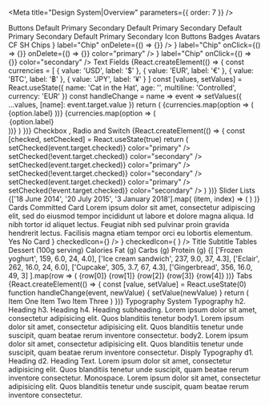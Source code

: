 
<Meta title="Design System|Overview" parameters={{ order: 7 }} />

<Story name="overview">
  <C.ThemeProvider style={{ width: '100%', height: '100%', border: '1px' }}>
    <Background width="1VH">
      <C.Caption>
        <C.Link href="/components/?path=/docs/components-button--default-story">
          Buttons
        </C.Link>
      </C.Caption>
      <C.Column flexWrap="wrap">
        <C.Flex
          flexGrow={1}
          p={3}
          m={1}
          justifyContent="space-evenly"
          border="1px solid black"
        >
          <C.Column>
            <C.Button m={3}>Default</C.Button>
            <C.Button m={3} color="primary">
              Primary
            </C.Button>
            <C.Button m={3} color="secondary">
              Secondary
            </C.Button>
          </C.Column>
          <C.Column>
            <C.Button m={3} variant="outlined">
              Default
            </C.Button>
            <C.Button m={3} variant="outlined" color="primary">
              Primary
            </C.Button>
            <C.Button m={3} variant="outlined" color="secondary">
              Secondary
            </C.Button>
          </C.Column>
          <C.Column>
            <C.Button m={3} variant="text">
              Default
            </C.Button>
            <C.Button m={3} variant="text" color="primary">
              Primary
            </C.Button>
            <C.Button m={3} variant="text" color="secondary">
              Secondary
            </C.Button>
          </C.Column>
          <C.Column>
            <C.Button disabled={true} m={3}>
              Default
            </C.Button>
            <C.Button disabled={true} m={3} color="primary">
              Primary
            </C.Button>
            <C.Button disabled={true} m={3} color="secondary">
              Secondary
            </C.Button>
          </C.Column>
        </C.Flex>
        <C.Caption>
          <C.Link href="/components/?path=/docs/components-iconbutton--default-story">
            Icon Buttons
          </C.Link>
        </C.Caption>
        <C.Flex
          flexGrow={1}
          p={3}
          m={1}
          justifyContent="space-evenly"
          border="1px solid black"
          bgcolor="background.default"
        >
          <C.IconButton aria-label="delete">
            <C.Icons.Delete />
          </C.IconButton>
          <C.IconButton aria-label="delete" disabled color="primary">
            <C.Icons.Delete />
          </C.IconButton>
          <C.IconButton color="secondary" aria-label="add an alarm">
            <C.Icons.Alarm />
          </C.IconButton>
          <C.IconButton color="primary" aria-label="add to shopping cart">
            <C.Icons.AddShoppingCart />
          </C.IconButton>
        </C.Flex>
        <C.Caption>
          <C.Link href="/components/?path=/docs/components-badge--default-story">
            Badges
          </C.Link>
        </C.Caption>
        <C.Flex
          flexGrow={1}
          p={3}
          pt={4}
          m={1}
          justifyContent="space-evenly"
          border="1px solid black"
          bgcolor="background.default"
        >
          <C.Badge badgeContent={'default'}>
            <C.IconButton>
              <C.Icons.Mail />
            </C.IconButton>
          </C.Badge>
          <C.Badge color="primary" badgeContent={4}>
            <C.IconButton>
              <C.Icons.Mail />
            </C.IconButton>
          </C.Badge>
          <C.Badge color="secondary" badgeContent={87}>
            <C.IconButton>
              <C.Icons.Mail />
            </C.IconButton>
          </C.Badge>
          <C.Badge color="error" badgeContent={1000}>
            <C.IconButton>
              <C.Icons.Mail />
            </C.IconButton>
          </C.Badge>
        </C.Flex>
      </C.Column>
      <C.Caption>
        <C.Link href="/components/?path=/docs/components-avatar--default-story">
          Avatars
        </C.Link>
      </C.Caption>
      <C.Flex
        flexGrow={1}
        p={3}
        pt={4}
        m={1}
        justifyContent="space-evenly"
        border="1px solid black"
        bgcolor="background.defaul"
      >
        <C.Avatar m={1} bgcolor="primary.main" color="primary.contrastText">
          CF
        </C.Avatar>
        <C.Avatar m={1} bgcolor="secondary.main" color="secondary.contrastText">
          SH
        </C.Avatar>
        <C.Avatar m={1}>
          <C.Icons.Folder />
        </C.Avatar>
        <C.Avatar m={1} bgcolor="black" color="white">
          <C.Icons.Pageview />
        </C.Avatar>
        <C.Avatar m={1} bgcolor="primary.light" color="text.primary">
          <C.Icons.Assignment />
        </C.Avatar>
      </C.Flex>
      <C.Caption>
        <C.Link href="/components/?path=/docs/components-chip--default-story">
          Chips
        </C.Link>
      </C.Caption>
      <C.Flex
        flexGrow={1}
        p={3}
        m={1}
        justifyContent="space-evenly"
        border="1px solid black"
        bgcolor="background.defaul"
      >
        <C.Chip
          avatar={<C.Avatar src={commmitImage} />}
          label="Chip"
          onDelete={() => {}}
        />
        <C.Chip label="Chip" />
        <C.Chip
          icon={<C.Icons.Face />}
          label="Chip"
          onClick={() => {}}
          onDelete={() => {}}
          color="primary"
        />
        <C.Chip
          variant="outlined"
          icon={<C.Icons.AccountCircle />}
          label="Chip"
          onClick={() => {}}
          color="secondary"
        />
      </C.Flex>
      <C.Caption>
        <C.Link href="/components/?path=/docs/components-textfield--simple">
          Text Fields
        </C.Link>
      </C.Caption>
      <C.Flex
        flexGrow={1}
        p={3}
        pt={4}
        m={1}
        justifyContent="space-evenly"
        border="1px solid black"
        bgcolor="background.defaul"
      >
        {React.createElement(() => {
          const currencies = [
            {
              value: 'USD',
              label: '$'
            },
            {
              value: 'EUR',
              label: '€'
            },
            {
              value: 'BTC',
              label: '฿'
            },
            {
              value: 'JPY',
              label: '¥'
            }
          ]
          const [values, setValues] = React.useState({
            name: 'Cat in the Hat',
            age: '',
            multiline: 'Controlled',
            currency: 'EUR'
          })
          const handleChange = name => event =>
            setValues({ ...values, [name]: event.target.value })
          return (
            <C.Form noValidate autoComplete="off">
              <C.Flex flexWrap="wrap" alignContent="space-between">
                <C.TextField
                  flexGrow={1}
                  m={3}
                  id="standard-name"
                  label="Name"
                  value={values.name}
                  onChange={handleChange('name')}
                />
                <C.TextField
                  flexGrow={1}
                  m={3}
                  id="standard-uncontrolled"
                  label="Uncontrolled"
                  defaultValue="foo"
                />
                <C.TextField
                  flexGrow={1}
                  m={3}
                  required
                  id="standard-required"
                  label="Required"
                  defaultValue="Hello World"
                />
                <C.TextField
                  flexGrow={1}
                  m={3}
                  error
                  id="standard-error"
                  label="Error"
                  defaultValue="Hello World"
                />
                <C.TextField
                  flexGrow={1}
                  m={3}
                  disabled
                  id="standard-disabled"
                  label="Disabled"
                  defaultValue="Hello World"
                />
                <C.TextField
                  flexGrow={1}
                  m={3}
                  id="standard-password-input"
                  label="Password"
                  type="password"
                  autoComplete="current-password"
                />
                <C.TextField
                  flexGrow={1}
                  m={3}
                  id="standard-multiline-flexible"
                  label="Multiline"
                  multiline
                  rowsMax="4"
                  value={values.multiline}
                  onChange={handleChange('multiline')}
                />
                <C.TextField
                  flexGrow={1}
                  m={3}
                  id="standard-multiline-static"
                  label="Multiline"
                  multiline
                  rows="4"
                  defaultValue="Default Value"
                />
                <C.TextField
                  flexGrow={1}
                  m={3}
                  id="standard-read-only-input"
                  label="Read Only"
                  defaultValue="Hello World"
                  InputProps={{
                    readOnly: true
                  }}
                />
                <C.TextField
                  flexGrow={1}
                  m={3}
                  id="standard-helperText"
                  label="Helper text"
                  defaultValue="Default Value"
                  helperText="Some important text"
                />
                <C.TextField
                  flexGrow={1}
                  m={3}
                  id="standard-number"
                  label="Number"
                  value={values.age}
                  onChange={handleChange('age')}
                  type="number"
                  InputLabelProps={{
                    shrink: true
                  }}
                />
                <C.TextField
                  flexGrow={1}
                  m={3}
                  id="standard-select-currency"
                  select
                  label="Select"
                  value={values.currency}
                  onChange={handleChange('currency')}
                  helperText="Please select your currency"
                >
                  {currencies.map(option => (
                    <C.MenuItem key={option.value} value={option.value}>
                      {option.label}
                    </C.MenuItem>
                  ))}
                </C.TextField>
                <C.TextField
                  flexGrow={1}
                  m={3}
                  id="standard-select-currency-native"
                  select
                  label="Native select"
                  value={values.currency}
                  onChange={handleChange('currency')}
                  SelectProps={{
                    native: true
                  }}
                  helperText="Please select your currency"
                >
                  {currencies.map(option => (
                    <option key={option.value} value={option.value}>
                      {option.label}
                    </option>
                  ))}
                </C.TextField>
              </C.Flex>
            </C.Form>
          )
        })}
      </C.Flex>
      <C.Caption>
        <C.Link href="/components/?path=/docs/components-checkbox--default-story">
          Checkbox
        </C.Link>
        , <C.Link href="/components/?path=/docs/components-radio--default-story">
          Radio
        </C.Link> and <C.Link href="/components/?path=/docs/components-switch--default-story">Switch</C.Link>
      </C.Caption>
      {React.createElement(() => {
        const [checked, setChecked] = React.useState(true)
        return (
          <C.Flex
            flexGrow={1}
            p={3}
            pt={4}
            m={1}
            justifyContent="space-evenly"
            border="1px solid black"
            bgcolor="background.defaul"
          >
            <C.Column justifyContent="center">
              <C.Checkbox
                checked={checked}
                onChange={event => setChecked(event.target.checked)}
                color="primary"
              />
              <C.Checkbox
                checked={!checked}
                onChange={event => setChecked(!event.target.checked)}
                color="secondary"
              />
            </C.Column>
            <C.Column justifyContent="center">
              <C.Radio
                checked={checked}
                onChange={event => setChecked(event.target.checked)}
                color="primary"
              />
              <C.Radio
                checked={!checked}
                onChange={event => setChecked(!event.target.checked)}
                color="secondary"
              />
            </C.Column>
            <C.Column justifyContent="center">
              <C.Switch
                checked={checked}
                onChange={event => setChecked(event.target.checked)}
                color="primary"
              />
              <C.Switch
                checked={!checked}
                onChange={event => setChecked(!event.target.checked)}
                color="secondary"
              />
            </C.Column>
          </C.Flex>
        )
      })}
      <C.Caption>
        <C.Link href="/components/?path=/docs/components-slider--default-story">
          Slider
        </C.Link>
      </C.Caption>
      <C.Flex
        flexGrow={1}
        flexDirection="column"
        p={3}
        pt={4}
        m={1}
        border="1px solid black"
        bgcolor="background.defaul"
      >
        <C.Slider m={3} flexGrow={1} aria-labelledby="continuous-slider" />
        <C.Slider
          m={3}
          flexGrow={1}
          defaultValue={80}
          step={10}
          valueLabelDisplay="on"
        />
        <C.Slider m={3} flexGrow={1} value={30} disabled={true} />
      </C.Flex>
      <C.Caption>
        <C.Link href="/components/?path=/docs/components-list--default-story">
          Lists
        </C.Link>
      </C.Caption>
      <C.Flex
        flexGrow={1}
        flexDirection="column"
        p={3}
        pt={4}
        m={1}
        border="1px solid black"
        bgcolor="background.defaul"
      >
        <C.Box minWidth={500} m={3} bgcolor="background.paper">
          <C.List component="nav" aria-label="main mailbox folders">
            <C.ListItem button>
              <C.ListItemIcon>
                <C.Icons.Inbox />
              </C.ListItemIcon>
              <C.ListItemText primary="Inbox" />
            </C.ListItem>
            <C.ListItem button>
              <C.ListItemIcon>
                <C.Icons.Drafts />
              </C.ListItemIcon>
              <C.ListItemText primary="Drafts" />
            </C.ListItem>
          </C.List>
          <Divider />
          <C.List component="nav" aria-label="secondary mailbox folders">
            <C.ListItem button>
              <C.ListItemText primary="Trash" />
            </C.ListItem>
            <C.ListItem button>
              <C.ListItemText primary="Spam" />
            </C.ListItem>
          </C.List>
        </C.Box>
      </C.Flex>
      <C.Flex
        flexGrow={1}
        flexDirection="column"
        p={3}
        pt={4}
        m={1}
        border="1px solid black"
        bgcolor="background.defaul"
      >
        <C.Box minWidth={500} m={3} bgcolor="background.paper">
          <C.List>
            {['18 June 2014', '20 July 2015', '3 January 2018'].map(
              (item, index) => (
                <C.ListItem key={index} role={undefined} dense button>
                  <C.ListItemIcon>
                    <C.Checkbox
                      edge="start"
                      tabIndex={-1}
                      disableRipple
                      inputProps={{
                        'aria-labelledby': 1
                      }}
                    />
                  </C.ListItemIcon>
                  <C.ListItemText
                    id={index}
                    primary={`Line item ${index + 1}`}
                    secondary={item}
                  />
                  <C.ListItemSecondaryAction>
                    <C.IconButton edge="end">
                      <C.Icons.Comment />
                    </C.IconButton>
                  </C.ListItemSecondaryAction>
                </C.ListItem>
              )
            )}
          </C.List>
        </C.Box>
      </C.Flex>
      <C.Caption>
        <C.Link href="/components/?path=/docs/components-card--default-story">
          Cards
        </C.Link>
      </C.Caption>
      <C.Flex
        flexGrow={1}
        flexWrap="wrap"
        p={3}
        pt={4}
        m={1}
        border="1px solid black"
        bgcolor="background.defaul"
      >
        <C.Card m={3} width={1 / 2}>
          <C.Box height={100} bgcolor="primary.main" />
          <C.CardHeader bgcolor="primary.main" color="primary.contrastText">
            Committed Card
          </C.CardHeader>
          <C.CardContent>
            Lorem ipsum dolor sit amet, consectetur adipiscing elit, sed do
            eiusmod tempor incididunt ut labore et dolore magna aliqua. Id nibh
            tortor id aliquet lectus. Feugiat nibh sed pulvinar proin gravida
            hendrerit lectus. Facilisis magna etiam tempor orci eu lobortis
            elementum.
          </C.CardContent>
          <C.CardActions>
            <C.Button color="primary" variant="text">
              Yes
            </C.Button>
            <C.Button color="primary" variant="text">
              No
            </C.Button>
          </C.CardActions>
        </C.Card>
        <C.Card m={3} width={1 / 2}>
          <C.CardHeader bgcolor="secondary.main" color="secondary.contrastText">
            Card
          </C.CardHeader>
          <C.CardActions>
            <C.Checkbox
              icon={
                <C.Icons.FavoriteBorder style={{ color: C.colors.grey[600] }} />
              }
              checkedIcon={<C.Icons.Favorite style={{ color: 'red' }} />}
            />
            <C.Checkbox
              icon={
                <C.Icons.BookmarkBorder style={{ color: C.colors.grey[600] }} />
              }
              checkedIcon={
                <C.Icons.Bookmark style={{ color: C.colors.lightBlue[400] }} />
              }
            />
            <C.IconButton>
              <C.Icons.Share />
            </C.IconButton>
          </C.CardActions>
        </C.Card>
        <C.Card>
          <C.Flex>
            <C.CardContent>
              <C.Heading.h5 mb={1}>Title</C.Heading.h5>
              <C.Subheading.h5
                mt={0}
                mb={2}
                variant="subtitle1"
                color="textSecondary"
              >
                Subtitle
              </C.Subheading.h5>
              <C.Flex alignItems="center" p={3}>
                <C.IconButton size="small">
                  <C.Icons.SkipPrevious fontSize="small" />
                </C.IconButton>
                <C.IconButton>
                  <C.Icons.PlayArrow fontSize="large" />
                </C.IconButton>
                <C.IconButton size="small">
                  <C.Icons.SkipNext fontSize="small" />
                </C.IconButton>
              </C.Flex>
            </C.CardContent>
            <C.CardMedia
              width="200px"
              height="200px"
              image="https://picsum.photos/id/645/200/200"
              title="Picsum"
            />
          </C.Flex>
        </C.Card>
      </C.Flex>
      <C.Caption>
        <C.Link href="/components/?path=/docs/components-table--default-story">
          Tables
        </C.Link>
      </C.Caption>
      <C.Flex
        flexGrow={1}
        flexDirection="column"
        p={3}
        pt={4}
        m={1}
        border="1px solid black"
        bgcolor="background.default"
      >
        <C.Box m={2} p={3} bgcolor="background.paper">
          <C.Table>
            <C.TableHead>
              <C.TableRow>
                <C.TableCell>Dessert (100g serving)</C.TableCell>
                <C.TableCell align="right">Calories</C.TableCell>
                <C.TableCell align="right">Fat&nbsp;(g)</C.TableCell>
                <C.TableCell align="right">Carbs&nbsp;(g)</C.TableCell>
                <C.TableCell align="right">Protein&nbsp;(g)</C.TableCell>
              </C.TableRow>
            </C.TableHead>
            <C.TableBody>
              {[
                ['Frozen yoghurt', 159, 6.0, 24, 4.0],
                ['Ice cream sandwich', 237, 9.0, 37, 4.3],
                ['Eclair', 262, 16.0, 24, 6.0],
                ['Cupcake', 305, 3.7, 67, 4.3],
                ['Gingerbread', 356, 16.0, 49, 3]
              ].map(row => (
                <C.TableRow key={row[0]}>
                  <C.TableCell component="th" scope="row">
                    {row[0]}
                  </C.TableCell>
                  <C.TableCell align="right">{row[1]}</C.TableCell>
                  <C.TableCell align="right">{row[2]}</C.TableCell>
                  <C.TableCell align="right">{row[3]}</C.TableCell>
                  <C.TableCell align="right">{row[4]}</C.TableCell>
                </C.TableRow>
              ))}
            </C.TableBody>
          </C.Table>
        </C.Box>
      </C.Flex>
      <C.Caption>
        <C.Link href="/components/?path=/docs/components-tabs--appbar">Tabs</C.Link>
      </C.Caption>
      <C.Flex
        flexGrow={1}
        flexDirection="column"
        p={3}
        pt={4}
        m={1}
        border="1px solid black"
        bgcolor="background.default"
      >
        {React.createElement(() => {
          const [value, setValue] = React.useState(0)
          function handleChange(event, newValue) {
            setValue(newValue)
          }
          return (
            <C.Box>
              <C.AppBar position="static">
                <C.Tabs
                  value={value}
                  onChange={handleChange}
                  aria-label="simple tabs example"
                >
                  <C.Tab label="Item One" />
                  <C.Tab label="Item Two" />
                  <C.Tab label="Item Three" />
                </C.Tabs>
              </C.AppBar>
              <C.TabPanel p={3} selected={value} index={0}>
                Item One
              </C.TabPanel>
              <C.TabPanel p={3} selected={value} index={1}>
                Item Two
              </C.TabPanel>
              <C.TabPanel p={3} selected={value} index={2}>
                Item Three
              </C.TabPanel>
            </C.Box>
          )
        })}
      </C.Flex>
      <C.Caption>
        <C.Link href="/components/?path=/docs/design-system-typography--typography">
          Typography
        </C.Link>
      </C.Caption>
      <C.Flex
        flexGrow={1}
        p={3}
        pt={4}
        m={1}
        border="1px solid black"
        bgcolor="background.default"
      >
        <C.Box width={1 / 2}>
          <C.Typography>System Typography</C.Typography>
          <C.Heading.h2 gutterBottom>h2. Heading</C.Heading.h2>
          <C.Heading.h3 gutterBottom>h3. Heading</C.Heading.h3>
          <C.Heading.h4 gutterBottom>h4. Heading</C.Heading.h4>
          <C.Subheading.h3 gutterBottom>
            subheading. Lorem ipsum dolor sit amet, consectetur adipisicing
            elit. Quos blanditiis tenetur
          </C.Subheading.h3>
          <C.Typography variant="body1" gutterBottom>
            body1. Lorem ipsum dolor sit amet, consectetur adipisicing elit.
            Quos blanditiis tenetur unde suscipit, quam beatae rerum inventore
            consectetur.
          </C.Typography>
          <C.Typography variant="body2" gutterBottom>
            body2. Lorem ipsum dolor sit amet, consectetur adipisicing elit.
            Quos blanditiis tenetur unde suscipit, quam beatae rerum inventore
            consectetur.
          </C.Typography>
        </C.Box>
        <C.Box width={1 / 2}>
          <C.Text>Disply Typography</C.Text>
          <C.Display.d1 gutterBottom>d1. Heading</C.Display.d1>
          <C.Display.d2 gutterBottom>d2. Heading</C.Display.d2>
          <C.Text gutterBottom>
            Text. Lorem ipsum dolor sit amet, consectetur adipisicing elit. Quos
            blanditiis tenetur unde suscipit, quam beatae rerum inventore
            consectetur.
          </C.Text>
          <C.Monospace wrap>
            Monospace. Lorem ipsum dolor sit amet, consectetur adipisicing elit.
            Quos blanditiis tenetur unde suscipit, quam beatae rerum inventore
            consectetur.
          </C.Monospace>
        </C.Box>
      </C.Flex>
    </Background>
  </C.ThemeProvider>
</Story>
